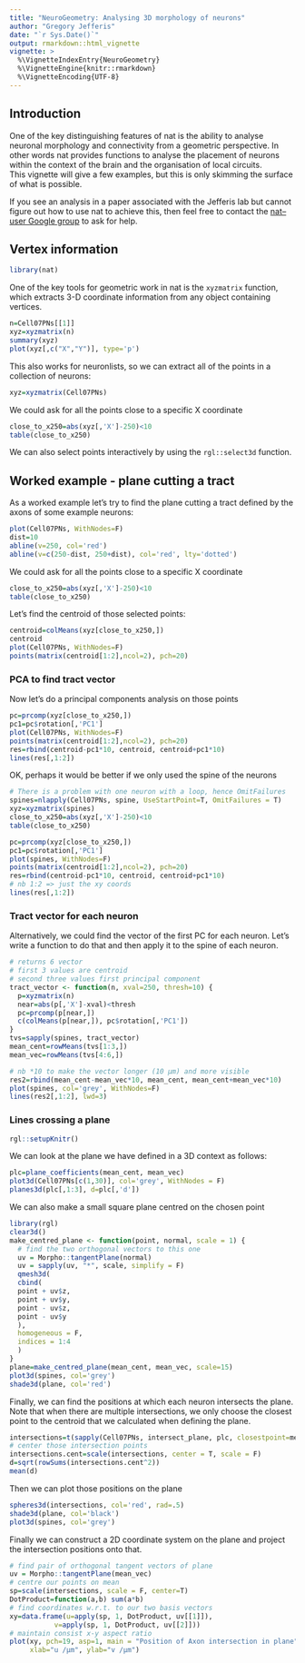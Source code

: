 ```yaml
---
title: "NeuroGeometry: Analysing 3D morphology of neurons"
author: "Gregory Jefferis"
date: "`r Sys.Date()`"
output: rmarkdown::html_vignette
vignette: >
  %\VignetteIndexEntry{NeuroGeometry}
  %\VignetteEngine{knitr::rmarkdown}
  %\VignetteEncoding{UTF-8}
---
```


## Introduction

One of the key distinguishing features of nat is the ability to analyse 
neuronal morphology and  connectivity  from a geometric perspective. 
In other words nat provides functions to analyse the placement of neurons within
the context of the brain and the organisation of local circuits.  
This vignette will give a few examples, but this is only skimming the surface
of what is possible.

If you see an analysis in a paper associated with the Jefferis lab but cannot 
figure out how to use nat to achieve this, then feel free to contact the 
[nat–user Google group](https://groups.google.com/d/forum/nat-user) to ask for help.

## Vertex information

```r
library(nat)
```

One of the key tools for geometric work in nat is the `xyzmatrix` function, 
which extracts 3-D coordinate information from any object containing vertices.

```r
n=Cell07PNs[[1]]
xyz=xyzmatrix(n)
summary(xyz)
plot(xyz[,c("X","Y")], type='p')
```

This also works for neuronlists, so we can extract all of the points in a 
collection of neurons:

```r
xyz=xyzmatrix(Cell07PNs)
```

We could ask for all the points close to a specific X coordinate

```r
close_to_x250=abs(xyz[,'X']-250)<10
table(close_to_x250)
```

We can also select points interactively by using the `rgl::select3d` function.

## Worked example - plane cutting a tract

As a worked example let's try to find the plane cutting a tract defined by the
axons of some example neurons:

```r
plot(Cell07PNs, WithNodes=F)
dist=10
abline(v=250, col='red')
abline(v=c(250-dist, 250+dist), col='red', lty='dotted')
```

We could ask for all the points close to a specific X coordinate

```r
close_to_x250=abs(xyz[,'X']-250)<10
table(close_to_x250)
```

Let's find the centroid of those selected points:

```r
centroid=colMeans(xyz[close_to_x250,])
centroid
plot(Cell07PNs, WithNodes=F)
points(matrix(centroid[1:2],ncol=2), pch=20)
```

### PCA to find tract vector

Now let's do a principal components analysis on those points
```r
pc=prcomp(xyz[close_to_x250,])
pc1=pc$rotation[,'PC1']
plot(Cell07PNs, WithNodes=F)
points(matrix(centroid[1:2],ncol=2), pch=20)
res=rbind(centroid-pc1*10, centroid, centroid+pc1*10)
lines(res[,1:2])
```

OK, perhaps it would be better if we only used the spine of the neurons

```r
# There is a problem with one neuron with a loop, hence OmitFailures
spines=nlapply(Cell07PNs, spine, UseStartPoint=T, OmitFailures = T)
xyz=xyzmatrix(spines)
close_to_x250=abs(xyz[,'X']-250)<10
table(close_to_x250)
```

```r
pc=prcomp(xyz[close_to_x250,])
pc1=pc$rotation[,'PC1']
plot(spines, WithNodes=F)
points(matrix(centroid[1:2],ncol=2), pch=20)
res=rbind(centroid-pc1*10, centroid, centroid+pc1*10)
# nb 1:2 => just the xy coords
lines(res[,1:2])
```


### Tract vector for each neuron
Alternatively, we could find the vector of the first PC for each neuron.
Let's write a function to do that and then apply it to the spine of each neuron.

```r
# returns 6 vector
# first 3 values are centroid
# second three values first principal component
tract_vector <- function(n, xval=250, thresh=10) {
  p=xyzmatrix(n)
  near=abs(p[,'X']-xval)<thresh
  pc=prcomp(p[near,])
  c(colMeans(p[near,]), pc$rotation[,'PC1'])
}
tvs=sapply(spines, tract_vector)
mean_cent=rowMeans(tvs[1:3,])
mean_vec=rowMeans(tvs[4:6,])

# nb *10 to make the vector longer (10 µm) and more visible
res2=rbind(mean_cent-mean_vec*10, mean_cent, mean_cent+mean_vec*10)
plot(spines, col='grey', WithNodes=F)
lines(res2[,1:2], lwd=3)
```

### Lines crossing a plane

```r
rgl::setupKnitr()
```

We can look at the plane we have defined in a 3D context as follows:

```r
plc=plane_coefficients(mean_cent, mean_vec)
plot3d(Cell07PNs[c(1,30)], col='grey', WithNodes = F)
planes3d(plc[,1:3], d=plc[,'d'])
```

We can also make a small square plane centred on the chosen point
```r
library(rgl)
clear3d()
make_centred_plane <- function(point, normal, scale = 1) {
  # find the two orthogonal vectors to this one
  uv = Morpho::tangentPlane(normal)
  uv = sapply(uv, "*", scale, simplify = F)
  qmesh3d(
  cbind(
  point + uv$z,
  point + uv$y,
  point - uv$z,
  point - uv$y
  ),
  homogeneous = F,
  indices = 1:4
  )
}
plane=make_centred_plane(mean_cent, mean_vec, scale=15)
plot3d(spines, col='grey')
shade3d(plane, col='red')
```

Finally, we can find the positions at which each neuron intersects the plane.
Note that when there are multiple intersections, we only choose the closest
point to the centroid that we calculated when defining the plane.

```r
intersections=t(sapply(Cell07PNs, intersect_plane, plc, closestpoint=mean_cent))
# center those intersection points
intersections.cent=scale(intersections, center = T, scale = F)
d=sqrt(rowSums(intersections.cent^2))
mean(d)
```

Then we can plot those positions on the plane

```r
spheres3d(intersections, col='red', rad=.5)
shade3d(plane, col='black')
plot3d(spines, col='grey')
```

Finally we can construct a 2D coordinate system on the plane and project
the intersection positions onto that.

```r
# find pair of orthogonal tangent vectors of plane
uv = Morpho::tangentPlane(mean_vec)
# centre our points on mean
sp=scale(intersections, scale = F, center=T)
DotProduct=function(a,b) sum(a*b)
# find coordinates w.r.t. to our two basis vectors
xy=data.frame(u=apply(sp, 1, DotProduct, uv[[1]]),
           v=apply(sp, 1, DotProduct, uv[[2]]))
# maintain consist x-y aspect ratio 
plot(xy, pch=19, asp=1, main = "Position of Axon intersection in plane", 
     xlab="u /µm", ylab="v /µm")
```

